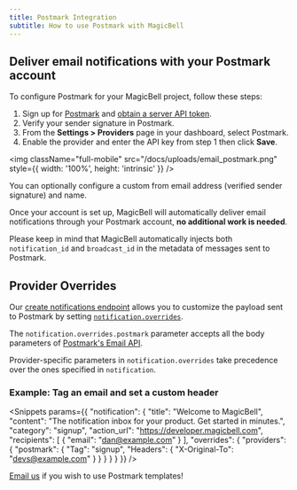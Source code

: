```yaml
---
title: Postmark Integration
subtitle: How to use Postmark with MagicBell
---
```


## Deliver email notifications with your Postmark account

To configure Postmark for your MagicBell project, follow these steps:

1. Sign up for [Postmark](https://account.postmarkapp.com/sign_up) and [obtain a server API token](https://postmarkapp.com/support/article/1008-what-are-the-account-and-server-api-tokens).
1. Verify your sender signature in Postmark.
1. From the **Settings > Providers** page in your dashboard, select Postmark.
1. Enable the provider and enter the API key from step 1 then click **Save**.

<img
  className="full-mobile"
  src="/docs/uploads/email_postmark.png"
  style={{ width: '100%', height: 'intrinsic' }}
/>

<Note>
  You can optionally configure a custom from email address (verified sender signature) and
  name.
</Note>

Once your account is set up, MagicBell will automatically deliver email
notifications through your Postmark account, **no additional work is needed**.

Please keep in mind that MagicBell automatically injects both `notification_id`
and `broadcast_id` in the metadata of messages sent to Postmark.

## Provider Overrides

Our [create notifications endpoint](/docs/rest-api/reference#create-notification) allows you to customize the payload sent to Postmark by setting [`notification.overrides`](/docs/overrides).

The `notification.overrides.postmark` parameter accepts all the body parameters of [Postmark's Email API](https://postmarkapp.com/developer/api/email-api).

Provider-specific parameters in `notification.overrides` take precedence over the ones specified in `notification`.

### Example: Tag an email and set a custom header

<Snippets params={{
  "notification": {
    "title": "Welcome to MagicBell",
    "content": "The notification inbox for your product. Get started in minutes.",
    "category": "signup",
    "action_url": "https://developer.magicbell.com",
    "recipients": [
      {
        "email": "dan@example.com"
      }
    ],
    "overrides": {
      "providers": {
        "postmark": {
          "Tag": "signup",
          "Headers": {
            "X-Original-To": "devs@example.com"
          }
        }
      }
    }
  }
}} />

<Note>
  <a href="mailto:hello@magicbell.com">Email us</a> if you wish to use Postmark templates!
</Note>